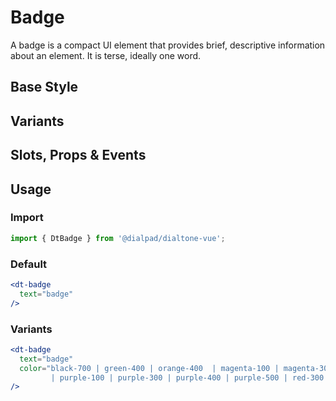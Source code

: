 
# Badge

<Subtitle>
  A badge is a compact UI element that provides brief, descriptive information about an element.
  It is terse, ideally one word.
</Subtitle>

## Base Style

<Canvas>
  <Story id="components-badge--default" />
</Canvas>

## Variants

<Canvas>
  <Story id="components-badge--variants" />
</Canvas>

## Slots, Props & Events

<ArgsTable story={PRIMARY_STORY} />

## Usage

### Import

```jsx
import { DtBadge } from '@dialpad/dialtone-vue';
```

### Default

```jsx
<dt-badge
  text="badge"
/>
```

### Variants

```jsx
<dt-badge
  text="badge"
  color="black-700 | green-400 | orange-400  | magenta-100 | magenta-300 | magenta-400 | magenta-500
         | purple-100 | purple-300 | purple-400 | purple-500 | red-300 | white | gold-200"
/>
```
